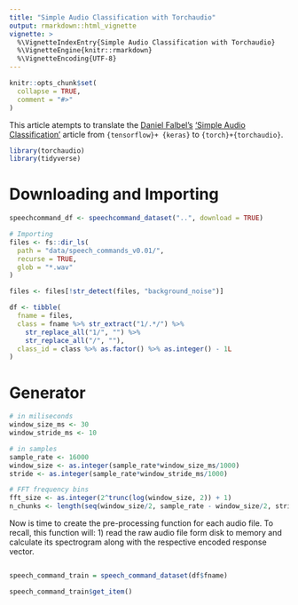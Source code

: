 ```yaml
---
title: "Simple Audio Classification with Torchaudio"
output: rmarkdown::html_vignette
vignette: >
  %\VignetteIndexEntry{Simple Audio Classification with Torchaudio}
  %\VignetteEngine{knitr::rmarkdown}
  %\VignetteEncoding{UTF-8}
---
```


```r
knitr::opts_chunk$set(
  collapse = TRUE,
  comment = "#>"
)
```

This article atempts to translate the [Daniel Falbel's](https://github.com/dfalbel) ['Simple Audio Classification'](https://blogs.rstudio.com/ai/posts/2018-06-06-simple-audio-classification-keras/) article from `{tensorflow}+ {keras}` to `{torch}+{torchaudio}`.

<!-- https://towardsdatascience.com/a-tale-of-two-frameworks-985fa7fcec#6f89 -->

```r
library(torchaudio)
library(tidyverse)
```

# Downloading and Importing

```r
speechcommand_df <- speechcommand_dataset("..", download = TRUE)
```

```r
# Importing
files <- fs::dir_ls(
  path = "data/speech_commands_v0.01/", 
  recurse = TRUE, 
  glob = "*.wav"
)

files <- files[!str_detect(files, "background_noise")]

df <- tibble(
  fname = files, 
  class = fname %>% str_extract("1/.*/") %>% 
    str_replace_all("1/", "") %>%
    str_replace_all("/", ""),
  class_id = class %>% as.factor() %>% as.integer() - 1L
)
```

# Generator

```r
# in miliseconds
window_size_ms <- 30
window_stride_ms <- 10

# in samples
sample_rate <- 16000
window_size <- as.integer(sample_rate*window_size_ms/1000)
stride <- as.integer(sample_rate*window_stride_ms/1000)

# FFT frequency bins
fft_size <- as.integer(2^trunc(log(window_size, 2)) + 1)
n_chunks <- length(seq(window_size/2, sample_rate - window_size/2, stride))
```

Now is time to create the pre-processing function for each audio file. To recall, this function will: 1) read the raw audio file form disk to memory and calculate its spectrogram along with the respective encoded response vector.

```r

```

```r
speech_command_train = speech_command_dataset(df$fname)
```

```r
speech_command_train$get_item()
```

